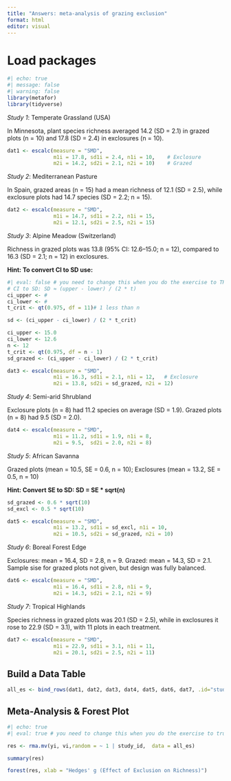 ```yaml
---
title: "Answers: meta-analysis of grazing exclusion"
format: html
editor: visual
---
```


# Load packages

```r
#| echo: true
#| message: false
#| warning: false
library(metafor)
library(tidyverse)
```

*Study 1*: Temperate Grassland (USA)

In Minnesota, plant species richness averaged 14.2 (SD = 2.1) in grazed plots (n = 10) and 17.8 (SD = 2.4) in exclosures (n = 10).

```r
dat1 <- escalc(measure = "SMD",
               m1i = 17.8, sd1i = 2.4, n1i = 10,    # Exclosure
               m2i = 14.2, sd2i = 2.1, n2i = 10)    # Grazed
```

*Study 2*: Mediterranean Pasture

In Spain, grazed areas (n = 15) had a mean richness of 12.1 (SD = 2.5), while exclosure plots had 14.7 species (SD = 2.2; n = 15).

```r
dat2 <- escalc(measure = "SMD",
               m1i = 14.7, sd1i = 2.2, n1i = 15,
               m2i = 12.1, sd2i = 2.5, n2i = 15)
```

*Study 3*: Alpine Meadow (Switzerland)

Richness in grazed plots was 13.8 (95% CI: 12.6–15.0; n = 12), compared to 16.3 (SD = 2.1; n = 12) in exclosures.

**Hint: To convert CI to SD use:**

```r
#| eval: false # you need to change this when you do the exercise to TRUE
# CI to SD: SD ≈ (upper - lower) / (2 * t)
ci_upper <- #
ci_lower <- #
t_crit <- qt(0.975, df = 11)# 1 less than n

sd <- (ci_upper - ci_lower) / (2 * t_crit)

```

```r
ci_upper <- 15.0
ci_lower <- 12.6
n <- 12
t_crit <- qt(0.975, df = n - 1)
sd_grazed <- (ci_upper - ci_lower) / (2 * t_crit)

dat3 <- escalc(measure = "SMD",
               m1i = 16.3, sd1i = 2.1, n1i = 12,   # Exclosure
               m2i = 13.8, sd2i = sd_grazed, n2i = 12)
```

*Study 4*: Semi-arid Shrubland

Exclosure plots (n = 8) had 11.2 species on average (SD = 1.9). Grazed plots (n = 8) had 9.5 (SD = 2.0).

```r
dat4 <- escalc(measure = "SMD",
               m1i = 11.2, sd1i = 1.9, n1i = 8,
               m2i = 9.5,  sd2i = 2.0, n2i = 8)
```

*Study 5*: African Savanna

Grazed plots (mean = 10.5, SE = 0.6, n = 10); Exclosures (mean = 13.2, SE = 0.5, n = 10)

**Hint: Convert SE to SD: SD = SE \* sqrt(n)**

```r
sd_grazed <- 0.6 * sqrt(10)
sd_excl <- 0.5 * sqrt(10)

dat5 <- escalc(measure = "SMD",
               m1i = 13.2, sd1i = sd_excl, n1i = 10,
               m2i = 10.5, sd2i = sd_grazed, n2i = 10)
```

*Study 6*: Boreal Forest Edge

Exclosures: mean = 16.4, SD = 2.8, n = 9. Grazed: mean = 14.3, SD = 2.1. Sample sise for grazed plots not given, but design was fully balanced.

```r
dat6 <- escalc(measure = "SMD",
               m1i = 16.4, sd1i = 2.8, n1i = 9,
               m2i = 14.3, sd2i = 2.1, n2i = 9)
```

*Study 7*: Tropical Highlands

Species richness in grazed plots was 20.1 (SD = 2.5), while in exclosures it rose to 22.9 (SD = 3.1), with 11 plots in each treatment.

```r
dat7 <- escalc(measure = "SMD",
               m1i = 22.9, sd1i = 3.1, n1i = 11,
               m2i = 20.1, sd2i = 2.5, n2i = 11)
```

## Build a Data Table

```r

all_es <- bind_rows(dat1, dat2, dat3, dat4, dat5, dat6, dat7, .id="study_id")

```

## Meta-Analysis & Forest Plot

```r
#| echo: true
#| eval: true # you need to change this when you do the exercise to true

res <- rma.mv(yi, vi,random = ~ 1 | study_id,  data = all_es)

summary(res)


```

```r
forest(res, xlab = "Hedges' g (Effect of Exclusion on Richness)")
```
